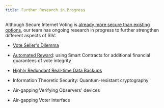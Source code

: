 ```yaml
---
title: Further Research in Progress
---
```


Although Secure Internet Voting is [already more secure than existing options](/compare), our team has ongoing research in progress to further strengthen different aspects of SIV:

- [Vote Seller's Dilemma](/research-in-progress/vote-sellers-dilemma)

- [Automated Reward](/research-in-progress/automated-reward): using Smart Contracts for additional financial guarantees of vote integrity

- [Highly Redundant Real-time Data Backups](/research-in-progress/data-backups)

- Information Theoretic Security: Quantum-resistant cryptography

- Air-gapping Verifying Observers' devices

- Air-gapping Voter interface
